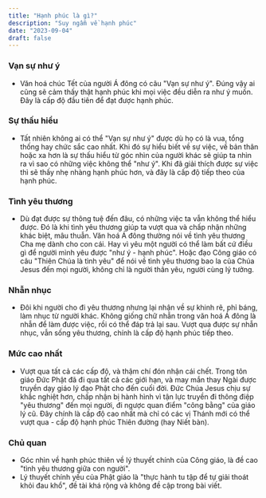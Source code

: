```yaml
---
title: "Hạnh phúc là gì?"
description: "Suy ngẫm về hạnh phúc"
date: "2023-09-04"
draft: false
---
```


### Vạn sự như ý

- Văn hoá chúc Tết của người Á đông có câu "Vạn sự như ý". Đúng vậy ai cũng sẽ cảm thấy thật hạnh phúc khi mọi việc đều diễn ra như ý muốn. Đây là cấp độ đầu tiên để đạt được hạnh phúc.

### Sự thấu hiểu

- Tất nhiên không ai có thể "Vạn sự như ý" được dù họ có là vua, tổng thống hay chức sắc cao nhất. Khi đó sự hiểu biết về sự việc, về bản thân hoặc xa hơn là sự thấu hiểu từ góc nhìn của người khác sẽ giúp ta nhìn ra vì sao có những việc không thể "như ý". Khi đã giải thích được sự việc thì sẽ thấy nhẹ nhàng hạnh phúc hơn, và đây là cấp độ tiếp theo của hạnh phúc.

### Tình yêu thương

- Dù đạt được sự thông tuệ đến đâu, có những việc ta vẫn không thể hiểu được. Đó là khi tình yêu thương giúp ta vượt qua và chấp nhận những khác biệt, mâu thuẫn. Văn hoá Á đông thường nói về tình yêu thương Cha mẹ dành cho con cái. Hay vì yêu một người có thể làm bất cứ điều gì để người mình yêu được "như ý - hạnh phúc". Hoặc đạo Công giáo có câu "Thiên Chúa là tình yêu" để nói về tình yêu thương bao la của Chúa Jesus đến mọi người, không chỉ là người thân yêu, người cùng lý tưởng.

### Nhẫn nhục

- Đôi khi người cho đi yêu thương nhưng lại nhận về sự khinh rẽ, phỉ báng, làm nhục từ người khác. Không giống chữ nhẫn trong văn hoá Á đông là nhẫn để làm được việc, rồi có thể đáp trả lại sau. Vượt qua được sự nhẫn nhục, vẫn sống yêu thương, chính là cấp độ hạnh phúc tiếp theo.

### Mức cao nhất

- Vượt qua tất cả các cấp độ, và thậm chí đón nhận cái chết. Trong tôn giáo Đức Phật đã đi qua tất cả các giới hạn, và may mắn thay Ngài được truyền dạy giáo lý đạo Phật cho đến cuối đời. Đức Chúa Jesus chịu sự khắc nghiệt hơn, chấp nhận bị hành hình vì tận lực truyền đi thông điệp "yêu thương" đến mọi người, đi ngược quan điểm "công bằng" của giáo lý cũ. Đây chính là cấp độ cao nhất mà chỉ có các vị Thánh mới có thể vượt qua - cấp độ hạnh phúc Thiên đường (hay Niết bàn).

### Chủ quan

- Góc nhìn về hạnh phúc thiên về lý thuyết chính của Công giáo, là đề cao "tình yêu thương giữa con người".
- Lý thuyết chính yếu của Phật giáo là "thực hành tu tập để tự giải thoát khỏi đau khổ", đề tài khá rộng và không đề cập trong bài viết.
